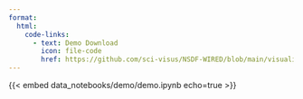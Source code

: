```yaml
---
format:
  html:
    code-links:
      - text: Demo Download
        icon: file-code
        href: https://github.com/sci-visus/NSDF-WIRED/blob/main/visualizations/demos/v5/firesmoke-idx-demo_v5.ipynb
---
```


{{< embed data_notebooks/demo/demo.ipynb echo=true >}}